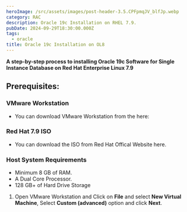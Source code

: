 ```yaml
---
heroImage: /src/assets/images/post-header-3.5.CPFpmqJV_blfJp.webp
category: RAC
description: Oracle 19c Installation on RHEL 7.9.
pubDate: 2024-09-29T18:30:00.000Z
tags:
  - oracle
title: Oracle 19c Installation on OL8
---
```


**A step-by-step process to installing Oracle 19c Software for Single Instance Database on Red Hat Enterprise Linux 7.9**

## Prerequisites:

### VMware Workstation

- You can download VMware Workstation from the here:

### Red Hat 7.9 ISO

- You can download the ISO from Red Hat Offical Website here.

### Host System Requirements

- Minimum 8 GB of RAM.
- A Dual Core Processor.
- 128 GB+ of Hard Drive Storage

1. Open VMware Workstation and Click on **File** and select **New Virtual Machine**, Select **Custom (advanced)** option and click **Next**.
